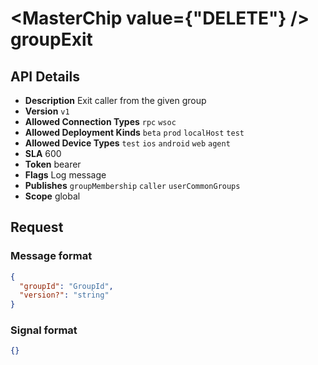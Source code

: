 
# <MasterChip value={"DELETE"} /> groupExit

## API Details

- **Description** Exit caller from the given group
- **Version** `v1`
- **Allowed Connection Types** `rpc` `wsoc` 
- **Allowed Deployment Kinds** `beta` `prod` `localHost` `test` 
- **Allowed Device Types** `test` `ios` `android` `web` `agent` 
- **SLA** 600
- **Token** bearer
- **Flags** Log message
- **Publishes** `groupMembership` `caller` `userCommonGroups` 
- **Scope** global


## Request

### Message format

```json
{
  "groupId": "GroupId",
  "version?": "string"
}
```

### Signal format

```json
{}
```

